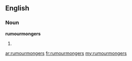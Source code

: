 ==English==

===Noun===
'''rumourmongers'''

# {{plural of|[[rumourmonger]]}}

[[ar:rumourmongers]]
[[fr:rumourmongers]]
[[my:rumourmongers]]
